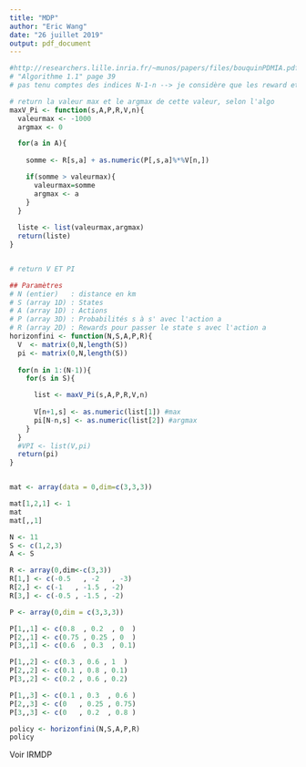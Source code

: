 ---
title: "MDP"
author: "Eric Wang"
date: "26 juillet 2019"
output: pdf_document
---

```{r}
#http://researchers.lille.inria.fr/~munos/papers/files/bouquinPDMIA.pdf
# "Algorithme 1.1" page 39
# pas tenu comptes des indices N-1-n --> je considère que les reward et probas changent pas au cours du temps

# return la valeur max et le argmax de cette valeur, selon l'algo
maxV_Pi <- function(s,A,P,R,V,n){
  valeurmax <- -1000
  argmax <- 0

  for(a in A){
    
    somme <- R[s,a] + as.numeric(P[,s,a]%*%V[n,])

    if(somme > valeurmax){
      valeurmax=somme
      argmax <- a
    }
  }
  
  liste <- list(valeurmax,argmax)
  return(liste)
}


# return V ET PI

## Paramètres
# N (entier)   : distance en km
# S (array 1D) : States
# A (array 1D) : Actions
# P (array 3D) : Probabilités s à s' avec l'action a
# R (array 2D) : Rewards pour passer le state s avec l'action a
horizonfini <- function(N,S,A,P,R){
  V  <- matrix(0,N,length(S))
  pi <- matrix(0,N,length(S))
  
  for(n in 1:(N-1)){
    for(s in S){

      list <- maxV_Pi(s,A,P,R,V,n)
      
      V[n+1,s] <- as.numeric(list[1]) #max
      pi[N-n,s] <- as.numeric(list[2]) #argmax
    }
  }
  #VPI <- list(V,pi)
  return(pi)
}



```

```{r}
mat <- array(data = 0,dim=c(3,3,3))

mat[1,2,1] <- 1
mat
mat[,,1]

```


```{r}
N <- 11 
S <- c(1,2,3)
A <- S

R <- array(0,dim<-c(3,3))
R[1,] <- c(-0.5   , -2   , -3)
R[2,] <- c(-1   , -1.5 , -2)
R[3,] <- c(-0.5 , -1.5 , -2)

P <- array(0,dim = c(3,3,3))

P[1,,1] <- c(0.8  , 0.2  , 0  )
P[2,,1] <- c(0.75 , 0.25 , 0  )
P[3,,1] <- c(0.6  , 0.3  , 0.1)

P[1,,2] <- c(0.3 , 0.6 , 1  )
P[2,,2] <- c(0.1 , 0.8 , 0.1)
P[3,,2] <- c(0.2 , 0.6 , 0.2)

P[1,,3] <- c(0.1 , 0.3  , 0.6 )
P[2,,3] <- c(0   , 0.25 , 0.75)
P[3,,3] <- c(0   , 0.2  , 0.8 )
```

```{r}
policy <- horizonfini(N,S,A,P,R)
policy
```

Voir IRMDP